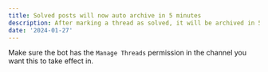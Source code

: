 ```yaml
---
title: Solved posts will now auto archive in 5 minutes
description: After marking a thread as solved, it will be archived in 5 minutes in order to clear out finished discussions.
date: '2024-01-27'
---
```


Make sure the bot has the `Manage Threads` permission in the channel you want this to take effect in.

